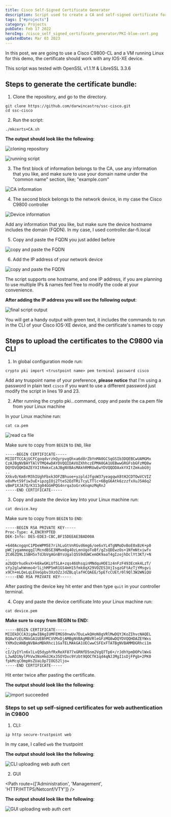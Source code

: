 ```yaml
---
title: Cisco Self-Signed Certificate Generator
description: Script used to create a CA and self-signed certificate for Cisco devices, it could be used for other network devices as well.
tags: ["#projects"]
category: Projects
pubDate: Feb 17 2022
heroImg: /cisco_self_signed_certificate_generator/PKI-blue-cert.png
updatedDate: Mar 03 2023
---
```



In this post, we are going to use a Cisco C9800-CL and a VM running Linux for this demo, the certificate should work with any IOS-XE device.

This script was tested with OpenSSL v1.1.1f & LibreSSL 3.3.6

## Steps to generate the certificate bundle:

1. Clone the repository, and go to the directory.

```shell
git clone https://github.com/darwincastro/ssc-cisco.git
cd ssc-cisco
```

2. Run the script:

```shell
./mkcerts+CA.sh
```

**The output should look like the following**:

![cloning repository](/cisco_self_signed_certificate_generator/image_01.png)

![running script](/cisco_self_signed_certificate_generator/image_02.png)

3. The first block of information belongs to the CA, use any information that you like, and make sure to use your domain name under the "common name" section, like; "example.com"

![CA information](/cisco_self_signed_certificate_generator/image_03.png)

4. The second block belongs to the network device, in my case the Cisco C9800 controller

![Device information](/cisco_self_signed_certificate_generator/image_04.png)

Add any information that you like, but make sure the device hostname includes the domain (FQDN). In my case, I used controller.dar-fi.local

5. Copy and paste the FQDN you just added before

![copy and paste the FQDN](/cisco_self_signed_certificate_generator/image_05.png)

6. Add the IP address of your network device

![copy and paste the FQDN](/cisco_self_signed_certificate_generator/image_06.png)

<Note>
   The script supports one hostname, and one IP address, if you are planning to use multiple IPs & names feel free to modify the code at your convenience.
</Note>

**After adding the IP address you will see the following output**:

![final script output](/cisco_self_signed_certificate_generator/image_07.png)

You will get a handy output with green text, it includes the commands to run in the CLI of your Cisco IOS-XE device, and the certificate's names to copy

## Steps to upload the certificates to the C9800 via CLI

1. In global configuration mode run:

```shell
crypto pki import <trustpoint name> pem terminal password cisco
```

Add any truspoint name of your preference, **please notice** that I'm using a password in plain text `cisco` if you want to use a different password just modify the script in lines 19 and 23.

2. After running the crypto pki...command, copy and paste the ca.pem file from your Linux machine

In your Linux machine run:

```shell
cat ca.pem
```

![read ca file](/cisco_self_signed_certificate_generator/image_08.png)

Make sure to copy from `BEGIN` to `END`, like

```
-----BEGIN CERTIFICATE-----
MIIDTTCCAjUCFCgoqdvrzkQyrpvgQhxa6d8rZbYnMA0GCSqGSIb3DQEBCwUAMGMx
CzAJBgNVBAYTAlVTMQ4wDAYDVQQIDAVUZXhhczEPMA0GA1UEBwwGRGFsbGFzMQ8w
DQYDVQQKDAZEYXItRmkxCzAJBgNVBAsMAkhRMRUwEwYDVQQDDAxkYXItZmkubG9j
..
XXkv0/Km8rM3hIUghFbxk3OFZBhuoe+yzpldJfgoW37yeagqwX8tH2CDTOwVCVIZ
o8xMvt59fiw3uE+ipzgIOj2TteS2EdTRiTcyLTTlc+6BgG6Atk6zzzfxXuJ5A6q2
vBmP1XJA7Q/K313g04GGHPQG4nrqa3oGrxKnqmzMqRnJ
-----END CERTIFICATE-----
```

3. Copy and paste the device key
   Into your Linux machine run:

```shell
cat device.key
```

Make sure to copy from `BEGIN` to `END`:

```
-----BEGIN RSA PRIVATE KEY-----
Proc-Type: 4,ENCRYPTED
DEK-Info: DES-EDE3-CBC,BF15DEEAE3BAD00A

+640AcngqnC1PDeWPM5E7rihLuGtVnRGvd6mg6/oe6xYL4TgNMoDvBoE0xBzK+p0
pWCjygammeggIlMcndBSE3NMxm8g4OzLmnUgoToBf/gZsQDEwzOs+1NfmNtxiwfx
ZCd6ZQ9L1SBH5xTdJbVgAGnBYsUgalQ5S9dGWCemOK9aaT4gIzojhDclYt3KT/+N
..
a2bQDrhudkvX+k6kwGKLUfSLA+zqs46UhsqinMNdquHOE1z4nFzF493Ecmk4LzT/
sYy2glwhWnmo4rlLjhMP5mR1GS4mH15fmk8qX29VOZES3XjIsgzGFtAzTjYMsgvi
x9Ch+mLQeLqLEVeGpbv3XzOZzJdZBLqlafHCQAEE/5pEfcCUEt/0l9Ql3W2WNiQU
-----END RSA PRIVATE KEY-----
```

After pasting the device key hit enter and then type `quit` in your controller terminal.

4. Copy and paste the device certificate
   Into your Linux machine run:

```shell
cat device.pem
```

**Make sure to copy from BEGIN to END:**

```
-----BEGIN CERTIFICATE-----
MIIEkDCCA3igAwIBAgIUMFEMGS0nwUv7DuLwkQHoN8gVRlMwDQYJKoZIhvcNAQEL
BQAwYzELMAkGA1UEBhMCVVMxDjAMBgNVBAgMBVRleGFzMQ8wDQYDVQQHDAZEYWxs
YXMxDzANBgNVBAoMBkRhci1GaTELMAkGA1UECwwCSFExFTATBgNVBAMMDGRhci1m
..
cI/2yIYln6xlLvQ5dyphfRxReXF877xGRNfD5nm2VgQ7Tp6+/rJdhYpmDOPxlWxG
LJwAD1NylPhVw3NsHkdJKx35OYDxc9Yzbt9QOCfK1qd4qNJJMgI1sDjFPgb+2PK0
fpkMcqC0mpHsZUaLOp7IOG52ljo=
-----END CERTIFICATE-----
```

Hit enter twice after pasting the certificate.

**The output should look like the following**:

![import succeeded](/cisco_self_signed_certificate_generator/image_09.png)

### Steps to set up self-signed certificates for web authentication in C9800

1. CLI:

```shell
ip http secure-trustpoint web
```

In my case, I called `web` the trustpoint

**The output should look like the following**:

![CLI uploading web auth cert](/cisco_self_signed_certificate_generator/image_10.png)

2. GUI 

<Path route={['Administration', 'Management', 'HTTP/HTTPS/Netconf/VTY']} />

**The output should look like the following**:

![GUI uploading web auth cert](/cisco_self_signed_certificate_generator/image_11.png)
